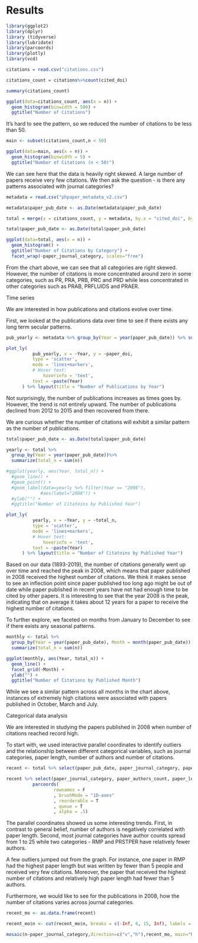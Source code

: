 # Results



```r
library(ggplot2)
library(dplyr)
library (tidyverse)
library(lubridate)
library(parcoords)
library(plotly)
library(vcd)

citations = read.csv("citations.csv")

citations_count = citations%>%count(cited_doi)

summary(citations_count)

ggplot(data=citations_count, aes(x = n)) +
  geom_histogram(binwidth = 500) +
  ggtitle("Number of Citations")

```

It's hard to see the pattern, so we reduced the number of citations to be less than 50.

```r
main <- subset(citations_count,n < 50)

ggplot(data=main, aes(x = n)) +
  geom_histogram(binwidth = 5) +
  ggtitle("Number of Citations (n < 50)")

```

We can see here that the data is heavily right skewed. A large number of papers receive very few citations. We then ask the question - is there any patterns associated with journal categories?

```r
metadata = read.csv("phpaper_metadata_v2.csv")

metadata$paper_pub_date <- as.Date(metadata$paper_pub_date)

total = merge(x = citations_count, y = metadata, by.x = "cited_doi", by.y = "paper_doi")

total$paper_pub_date <- as.Date(total$paper_pub_date)

ggplot(data=total, aes(x = n)) +
  geom_histogram() +
  ggtitle("Number of Citations by Category") +
  facet_wrap(~paper_journal_category, scales="free")

```

From the chart above, we can see that all categories are right skewed. However, the number of citations is more concentrated around zero in some categories, such as PR, PRA, PRB, PRC and PRD while less concentrated in other categories such as PRAB, PRFLUIDS and PRAER.

Time series

We are interested in how publications and citations evolve over time.

First, we looked at the publications data over time to see if there exists any long term secular patterns.

```r
pub_yearly <- metadata %>% group_by(Year = year(paper_pub_date)) %>% summarize(paper_doi = n())

plot_ly(
          pub_yearly, x = ~Year, y = ~paper_doi,
          type = 'scatter',
          mode = 'lines+markers',
          # Hover text:
              hoverinfo = 'text',
          text = ~paste(Year)
      ) %>% layout(title = "Number of Publications by Year")

```

Not surprisingly, the number of publications increases as times goes by. However, the trend is not entirely upward. The number of publications declined from 2012 to 2015 and then recovered from there. 

We are curious whether the number of citations will exhibit a similar pattern as the number of publications.

```r
total$paper_pub_date <- as.Date(total$paper_pub_date)

yearly <- total %>% 
  group_by(Year = year(paper_pub_date))%>%
  summarize(total_n = sum(n))

#ggplot(yearly, aes(Year, total_n)) +
  #geom_line() +
  #geom_point() +
  #geom_label(data=yearly %>% filter(Year == "2008"),
             #aes(label="2008")) +
  #ylab("") +
  #ggtitle("Number of Citatoins by Published Year")

plot_ly(
          yearly, x = ~Year, y = ~total_n,
          type = 'scatter',
          mode = 'lines+markers',
          # Hover text:
              hoverinfo = 'text',
          text = ~paste(Year)
      ) %>% layout(title = "Number of Citatoins by Published Year")

```

Based on our data (1893-2019), the number of citations generally went up over time and reached the peak in 2008, which means that paper published in 2008 received the highest number of citations. We think it makes sense to see an inflection point since paper published too long ago might be out of date while paper published in recent years have not had enough time to be cited by other papers. It is interesting to see that the year 2008 is the peak, indicating that on average it takes about 12 years for a paper to receive the highest number of citations.

To further explore, we faceted on months from January to December to see if there exists any seasonal patterns.

```r
monthly <- total %>% 
  group_by(Year = year(paper_pub_date), Month = month(paper_pub_date)) %>% 
  summarize(total_n = sum(n))

ggplot(monthly, aes(Year, total_n)) +
  geom_line() +
  facet_grid(~Month) +
  ylab("") +
  ggtitle("Number of Citations by Published Month")

```

While we see a similar pattern across all months in the chart above, instances of extremely high citations were associated with papers published in October, March and July.

Categorical data analysis

We are interested in studying the papers published in 2008 when number of citations reached record high.

To start with, we used interactive parallel coordinates to identify outliers and the relationship between different categorical variables, such as journal categories, paper length, number of authors and number of citations.

```r
recent <- total %>% select(paper_pub_date, paper_journal_category, paper_authors_count, paper_length, n) %>% filter(paper_pub_date >= as.Date("2008-01-01") & paper_pub_date <= as.Date("2008-12-31"))

recent %>% select(paper_journal_category, paper_authors_count, paper_length, n) %>%
          parcoords(
                  rownames = F
                  , brushMode = "1D-axes"
                  , reorderable = T
                  , queue = T
                  , alpha = .5)
```

The parallel coordinates showed us some interesting trends. First, in contrast to general belief, number of authors is negatively correlated with paper length. Second, most journal categories have author counts spread from 1 to 25 while two categories - RMP and PRSTPER have relatively fewer authors.

A few outliers jumped out from the graph. For instance, one paper in RMP had the highest paper length but was written by fewer than 5 people and received very few citations. Moreover, the paper that received the highest number of citations and relatively high paper length had fewer than 5 authors.

Furthermore, we would like to see for the publications in 2008, how the number of citations varies across journal categories.

```r
recent_mo <- as.data.frame(recent)

recent_mo$n <- cut(recent_mo$n, breaks = c(-Inf, 6, 15, Inf), labels = c('low', 'medium','high'), right = FALSE)

mosaic(n~paper_journal_category,direction=c("v","h"),recent_mo, main="Number of Citations by Journal Category")

```

